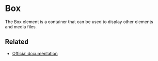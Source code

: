 
<Meta title="Element/Box" />

# Box

<Story story={stories.Default} />

The Box element is a container that can be used to display other elements and media files.

## Related

- [Official documentation](https://bulma.io/documentation/elements/box)
